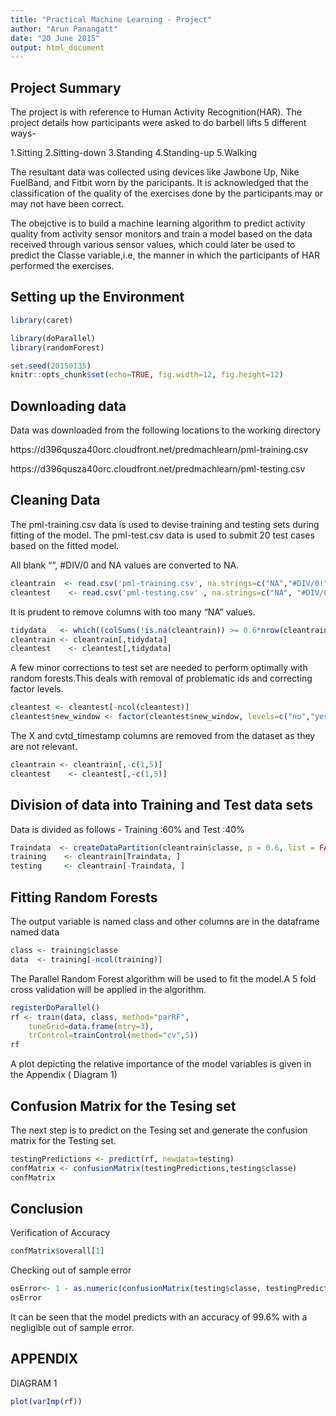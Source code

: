 ```yaml
---
title: "Practical Machine Learning - Project"
author: "Arun Panangatt"
date: "20 June 2015"
output: html_document
---
```

Project Summary
---------------
The project is with reference to Human Activity Recognition(HAR). The project details how participants were asked to do barbell lifts 5 different ways-

1.Sitting
2.Sitting-down
3.Standing 
4.Standing-up
5.Walking

The resultant data was collected using devices like Jawbone Up, Nike FuelBand, and Fitbit worn by the paricipants. It is acknowledged that the classification of the quality of the exercises done by the participants may or may not have been correct.

The obejctive is to build a machine learning algorithm to predict activity quality from activity sensor monitors and train a model based on the data received through various sensor values, which could later be used to predict the Classe variable,i.e, the manner in which the participants of HAR performed the exercises.

Setting up the Environment
--------------------------
```r
library(caret)
```
```r
library(doParallel)
library(randomForest)
```
```r
set.seed(20150135)
knitr::opts_chunk$set(echo=TRUE, fig.width=12, fig.height=12)
```

Downloading data
----------------
Data was downloaded from the following locations to the working directory

https://d396qusza40orc.cloudfront.net/predmachlearn/pml-training.csv

https://d396qusza40orc.cloudfront.net/predmachlearn/pml-testing.csv

Cleaning Data
-------------
The pml-training.csv data is used to devise training and testing sets during fitting of the model. The pml-test.csv data is used to submit 20 test cases based on the fitted model.

All blank "", #DIV/0 and NA values are converted to NA.
```r
cleantrain  <- read.csv('pml-training.csv', na.strings=c("NA","#DIV/0!", ""))
cleantest    <- read.csv('pml-testing.csv' , na.strings=c("NA", "#DIV/0!", ""))
```
It is prudent to remove columns with too many "NA" values.
```r
tidydata   <- which((colSums(!is.na(cleantrain)) >= 0.6*nrow(cleantrain)))
cleantrain <- cleantrain[,tidydata]
cleantest    <- cleantest[,tidydata]
```
A few minor corrections to test set are needed to perform optimally with random forests.This deals with removal of problematic ids and correcting factor levels.

```r
cleantest <- cleantest[-ncol(cleantest)]
cleantest$new_window <- factor(cleantest$new_window, levels=c("no","yes"))
```
The X and cvtd_timestamp columns are removed from the dataset as they are not relevant.
```r
cleantrain <- cleantrain[,-c(1,5)]
cleantest    <- cleantest[,-c(1,5)]
```
Division of data into Training and Test data sets
-------------------------------------------------
Data is divided as follows - Training :60% and Test :40%

```r
Traindata  <- createDataPartition(cleantrain$classe, p = 0.6, list = FALSE)
training    <- cleantrain[Traindata, ]
testing     <- cleantrain[-Traindata, ]
```
Fitting Random Forests
----------------------
The output variable is named  class and other columns are in the dataframe named data
```r
class <- training$classe
data  <- training[-ncol(training)]
```
The  Parallel Random Forest algorithm will be used to fit the model.A 5 fold cross validation will be applied in the algorithm.

```r
registerDoParallel()
rf <- train(data, class, method="parRF", 
    tuneGrid=data.frame(mtry=3), 
    trControl=trainControl(method="cv",5))
rf
```
A plot depicting the relative importance of the model variables is given in the Appendix ( Diagram 1)

Confusion Matrix for the Tesing set
-----------------------------------
The next step is to predict on the Tesing set and generate the confusion matrix for the Testing set.
```r
testingPredictions <- predict(rf, newdata=testing)
confMatrix <- confusionMatrix(testingPredictions,testing$classe)
confMatrix
```
Conclusion
----------

Verification of Accuracy 
```r
confMatrix$overall[1]
```
Checking out of sample error
```r
osError<- 1 - as.numeric(confusionMatrix(testing$classe, testingPredictions)$overall[1])
osError
```

It can be seen that the model predicts with an accuracy of 99.6% with a negligible out of sample error.

APPENDIX
--------

DIAGRAM 1
```r
plot(varImp(rf))
```

















